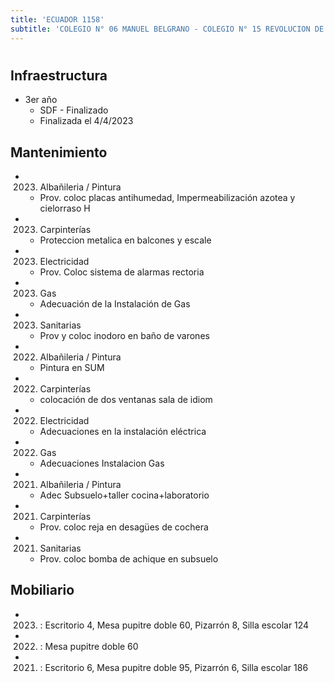 ```yaml
---
title: 'ECUADOR 1158'
subtitle: 'COLEGIO N° 06 MANUEL BELGRANO - COLEGIO N° 15 REVOLUCION DE MAYO'
---
```


#
## Infraestructura

* 3er año 
    + SDF - Finalizado 
    + Finalizada el 4/4/2023 






## Mantenimiento

*  (2023) Albañileria / Pintura 
    + Prov. coloc placas antihumedad, Impermeabilización azotea y cielorraso H

*  (2023) Carpinterías 
    + Proteccion metalica en balcones y escale

*  (2023) Electricidad 
    + Prov. Coloc sistema de alarmas rectoria

*  (2023) Gas 
    + Adecuación de la Instalación de Gas

*  (2023) Sanitarias 
    + Prov y coloc inodoro en baño de varones

*  (2022) Albañileria / Pintura 
    + Pintura en SUM

*  (2022) Carpinterías 
    + colocación de dos ventanas sala de idiom

*  (2022) Electricidad 
    + Adecuaciones en la instalación eléctrica

*  (2022) Gas 
    + Adecuaciones Instalacion Gas

*  (2021) Albañileria / Pintura 
    + Adec Subsuelo+taller cocina+laboratorio

*  (2021) Carpinterías 
    + Prov. coloc reja en desagües de cochera

*  (2021) Sanitarias 
    + Prov. coloc bomba de achique en subsuelo





## Mobiliario

*  (2023) : Escritorio 4, Mesa pupitre doble 60, Pizarrón 8, Silla escolar 124 

*  (2022) : Mesa pupitre doble 60 

*  (2021) : Escritorio 6, Mesa pupitre doble 95, Pizarrón 6, Silla escolar 186 



